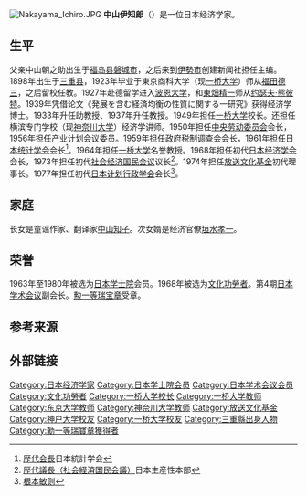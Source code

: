 [[File:Nakayama_Ichiro.JPG|thumb]]
'''中山伊知郎'''（{{bd|1898年|9月20日|1980年|4月9日}}）是一位日本经济学家。

== 生平 ==
父亲中山朝之助出生于[[福岛县|福岛县]][[磐城市|磐城市]]，之后来到[[伊勢市|伊勢市]]创建新闻社担任主编。1898年出生于[[三重县|三重县]]，1923年毕业于東京商科大学（现[[一桥大学|一桥大学]]）师从[[福田德三|福田德三]]，之后留校任教。1927年赴德留学进入[[波恩大学|波恩大学]]，和[[東畑精一|東畑精一]]师从[[约瑟夫·熊彼特|约瑟夫·熊彼特]]。1939年凭借论文《発展を含む経済均衡の性質に関する一研究》获得经济学博士。1933年升任助教授、1937年升任教授。1949年担任[[一桥大学|一桥大学]]校长。还担任横滨专门学校（现[[神奈川大学|神奈川大学]]）经济学讲师。1950年担任[[中央劳动委员会|中央劳动委员会]]会长，1956年担任[[产业计划会议|产业计划会议]]委员。1959年担任[[政府税制调查会|政府税制调查会]]会长，1961年担任[[日本统计学会|日本统计学会]]会长<ref>[https://www.jss.gr.jp/society/history/successive/ 歴代会長]日本統計学会</ref>。1964年担任[[一桥大学|一桥大学]]名誉教授。1968年担任初代[[日本经济学会|日本经济学会]]会长，1973年担任初代[[社会经济国民会议|社会经济国民会议]]议长<ref>[https://www.jpc-net.jp/about/history.html 歴代議長（社会経済国民会議）]日本生産性本部</ref>。1974年担任[[放送文化基金|放送文化基金]]初代理事长。1977年担任初代[[日本计划行政学会|日本计划行政学会]]会长<ref>[[根本敏则|根本敏则]]{{cite web|url = http://www.japanpa.jp/2_/2_1/|title = 会長挨拶|publisher=一般社団法人日本計画行政学会|accessdate =2018-03-21}}</ref>。

==家庭==
长女是童谣作家、翻译家[[中山知子|中山知子]]。次女婿是经济官僚[[垣水孝一|垣水孝一]]。

==荣誉==
1963年至1980年被选为[[日本学士院|日本学士院]]会员。1968年被选为[[文化功勞者|文化功勞者]]。第4期[[日本学术会议|日本学术会议]]副会长。[[勲一等瑞宝章|勲一等瑞宝章]]受章。

== 参考来源 ==
{{Reflist}}

== 外部链接 ==
{{Commonscat-inline}}

{{政府税制调查会会长}}
{{日本经济学会会长}}
{{Authority control}}
{{DEFAULTSORT:Nakayama Ichiro}}
[[Category:日本经济学家|Category:日本经济学家]]
[[Category:日本学士院会员|Category:日本学士院会员]]
[[Category:日本学术会议会员|Category:日本学术会议会员]]
[[Category:文化功勞者|Category:文化功勞者]]
[[Category:一桥大学校长|Category:一桥大学校长]]
[[Category:一桥大学教师|Category:一桥大学教师]]
[[Category:东京大学教师|Category:东京大学教师]]
[[Category:神奈川大学教师|Category:神奈川大学教师]]
[[Category:放送文化基金|Category:放送文化基金]]
[[Category:神户大学校友|Category:神户大学校友]]
[[Category:一桥大学校友|Category:一桥大学校友]]
[[Category:三重縣出身人物|Category:三重縣出身人物]]
[[Category:勳一等瑞寶章獲得者|Category:勳一等瑞寶章獲得者]]